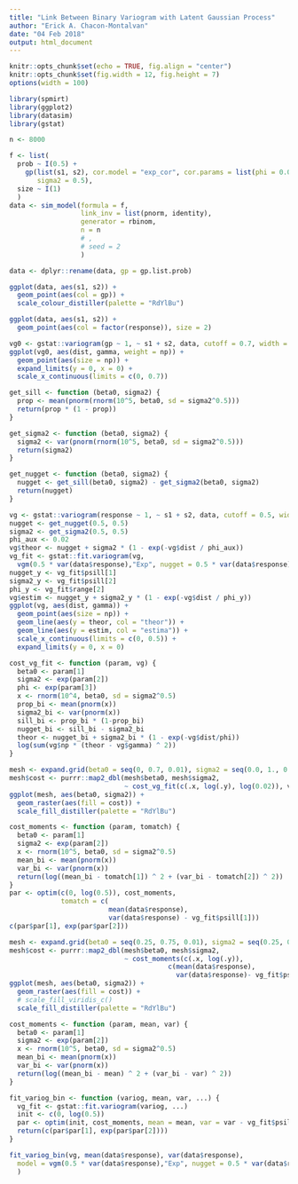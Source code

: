 ```yaml
---
title: "Link Between Binary Variogram with Latent Gaussian Process"
author: "Erick A. Chacon-Montalvan"
date: "04 Feb 2018"
output: html_document
---
```


```r
knitr::opts_chunk$set(echo = TRUE, fig.align = "center")
knitr::opts_chunk$set(fig.width = 12, fig.height = 7)
options(width = 100)
```

```r
library(spmirt)
library(ggplot2)
library(datasim)
library(gstat)
```

```r
n <- 8000

f <- list(
  prob ~ I(0.5) +
    gp(list(s1, s2), cor.model = "exp_cor", cor.params = list(phi = 0.02),
       sigma2 = 0.5),
  size ~ I(1)
  )
data <- sim_model(formula = f,
                  link_inv = list(pnorm, identity),
                  generator = rbinom,
                  n = n
                  # ,
                  # seed = 2
                  )

data <- dplyr::rename(data, gp = gp.list.prob)

ggplot(data, aes(s1, s2)) +
  geom_point(aes(col = gp)) +
  scale_colour_distiller(palette = "RdYlBu")

ggplot(data, aes(s1, s2)) +
  geom_point(aes(col = factor(response)), size = 2)

vg0 <- gstat::variogram(gp ~ 1, ~ s1 + s2, data, cutoff = 0.7, width = 0.005)
ggplot(vg0, aes(dist, gamma, weight = np)) +
  geom_point(aes(size = np)) +
  expand_limits(y = 0, x = 0) +
  scale_x_continuous(limits = c(0, 0.7))

```

```r

get_sill <- function (beta0, sigma2) {
  prop <- mean(pnorm(rnorm(10^5, beta0, sd = sigma2^0.5)))
  return(prop * (1 - prop))
}

get_sigma2 <- function (beta0, sigma2) {
  sigma2 <- var(pnorm(rnorm(10^5, beta0, sd = sigma2^0.5)))
  return(sigma2)
}

get_nugget <- function (beta0, sigma2) {
  nugget <- get_sill(beta0, sigma2) - get_sigma2(beta0, sigma2)
  return(nugget)
}

vg <- gstat::variogram(response ~ 1, ~ s1 + s2, data, cutoff = 0.5, width = 0.005)
nugget <- get_nugget(0.5, 0.5)
sigma2 <- get_sigma2(0.5, 0.5)
phi_aux <- 0.02
vg$theor <- nugget + sigma2 * (1 - exp(-vg$dist / phi_aux))
vg_fit <- gstat::fit.variogram(vg,
  vgm(0.5 * var(data$response),"Exp", nugget = 0.5 * var(data$response)))
nugget_y <- vg_fit$psill[1]
sigma2_y <- vg_fit$psill[2]
phi_y <- vg_fit$range[2]
vg$estim <- nugget_y + sigma2_y * (1 - exp(-vg$dist / phi_y))
ggplot(vg, aes(dist, gamma)) +
  geom_point(aes(size = np)) +
  geom_line(aes(y = theor, col = "theor")) +
  geom_line(aes(y = estim, col = "estima")) +
  scale_x_continuous(limits = c(0, 0.5)) +
  expand_limits(y = 0, x = 0)

```

```r

cost_vg_fit <- function (param, vg) {
  beta0 <- param[1]
  sigma2 <- exp(param[2])
  phi <- exp(param[3])
  x <- rnorm(10^4, beta0, sd = sigma2^0.5)
  prop_bi <- mean(pnorm(x))
  sigma2_bi <- var(pnorm(x))
  sill_bi <- prop_bi * (1-prop_bi)
  nugget_bi <- sill_bi - sigma2_bi
  theor <- nugget_bi + sigma2_bi * (1 - exp(-vg$dist/phi))
  log(sum(vg$np * (theor - vg$gamma) ^ 2))
}

mesh <- expand.grid(beta0 = seq(0, 0.7, 0.01), sigma2 = seq(0.0, 1., 0.01))
mesh$cost <- purrr::map2_dbl(mesh$beta0, mesh$sigma2,
                             ~ cost_vg_fit(c(.x, log(.y), log(0.02)), vg))
ggplot(mesh, aes(beta0, sigma2)) +
  geom_raster(aes(fill = cost)) +
  scale_fill_distiller(palette = "RdYlBu")

```

```r
cost_moments <- function (param, tomatch) {
  beta0 <- param[1]
  sigma2 <- exp(param[2])
  x <- rnorm(10^5, beta0, sd = sigma2^0.5)
  mean_bi <- mean(pnorm(x))
  var_bi <- var(pnorm(x))
  return(log((mean_bi - tomatch[1]) ^ 2 + (var_bi - tomatch[2]) ^ 2))
}
par <- optim(c(0, log(0.5)), cost_moments,
             tomatch = c(
                         mean(data$response),
                         var(data$response) - vg_fit$psill[1]))
c(par$par[1], exp(par$par[2]))

mesh <- expand.grid(beta0 = seq(0.25, 0.75, 0.01), sigma2 = seq(0.25, 0.75, 0.01))
mesh$cost <- purrr::map2_dbl(mesh$beta0, mesh$sigma2,
                             ~ cost_moments(c(.x, log(.y)),
                                        c(mean(data$response),
                                          var(data$response)- vg_fit$psill[1])))
ggplot(mesh, aes(beta0, sigma2)) +
  geom_raster(aes(fill = cost)) +
  # scale_fill_viridis_c()
  scale_fill_distiller(palette = "RdYlBu")

```

```r

cost_moments <- function (param, mean, var) {
  beta0 <- param[1]
  sigma2 <- exp(param[2])
  x <- rnorm(10^5, beta0, sd = sigma2^0.5)
  mean_bi <- mean(pnorm(x))
  var_bi <- var(pnorm(x))
  return(log((mean_bi - mean) ^ 2 + (var_bi - var) ^ 2))
}

fit_variog_bin <- function (variog, mean, var, ...) {
  vg_fit <- gstat::fit.variogram(variog, ...)
  init <- c(0, log(0.5))
  par <- optim(init, cost_moments, mean = mean, var = var - vg_fit$psill[1])
  return(c(par$par[1], exp(par$par[2])))
}

fit_variog_bin(vg, mean(data$response), var(data$response),
  model = vgm(0.5 * var(data$response),"Exp", nugget = 0.5 * var(data$response))
  )

```


